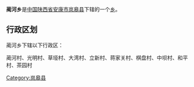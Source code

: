 {{中国乡级行政区
|行政区全称 = 蔺河乡
|景观照片文件名 = 
|景观照片描述 = 
|汉语拼音 =
|其他语言 = 
|其他语言名称 = 
|位置图文件名 = 
|位置图描述 = 
|自定义图片=
|上级行政区 = [[陕西省|陕西省]][[安康市|安康市]][[岚皋县|岚皋县]]
|行政区类别 = [[乡级行政区|乡]]
|行政区划代码 = 
|行政区划 = 
|村委会 = 
|居委会 = 
|建置时间 = 
|领导职位 = 
|领导名称 = 
|政府驻地 = 
|毗邻 = 
|地理坐标 = 
|总面积 = 
|总人口 = 
|户籍人口 = 
|户籍人口年份 = 
|常住人口 = 
|常住人口年份 = 
|人口密度 = 
|GDP = 
|邮政编码 = 
|电话区号 = 
|官方网站 = 
|网站名称 = 
}}
'''蔺河乡'''是[[中华人民共和国|中国]][[陕西省|陕西省]][[安康市|安康市]][[岚皋县|岚皋县]]下辖的一个[[乡级行政区|乡]]。

== 行政区划 ==
蔺河乡下辖以下行政区：

蔺河村、光明村、草垭村、大湾村、立新村、蒋家关村、棋盘村、中坝村、和平村、茶园村

{{陕西小作品}}
{{岚皋县行政区划}}

[[Category:岚皋县|Category:岚皋县]]